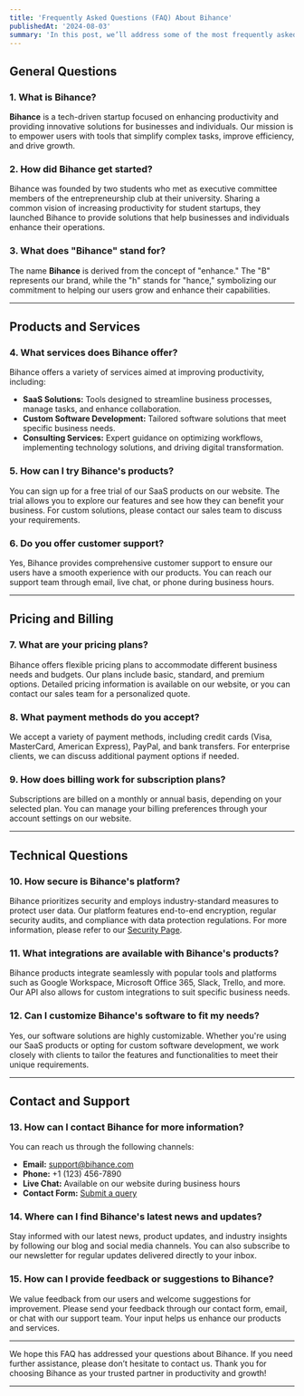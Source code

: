```yaml
---
title: 'Frequently Asked Questions (FAQ) About Bihance'
publishedAt: '2024-08-03'
summary: 'In this post, we’ll address some of the most frequently asked questions about Bihance, our products, services, and general information. Whether you’re a potential customer, a curious visitor, or an existing user, we hope this FAQ helps answer your questions. If you don’t find what you’re looking for, feel free to contact us for more information.'
---
```


## General Questions

### 1. What is Bihance?

**Bihance** is a tech-driven startup focused on enhancing productivity and providing innovative solutions for businesses and individuals. Our mission is to empower users with tools that simplify complex tasks, improve efficiency, and drive growth.

### 2. How did Bihance get started?

Bihance was founded by two students who met as executive committee members of the entrepreneurship club at their university. Sharing a common vision of increasing productivity for student startups, they launched Bihance to provide solutions that help businesses and individuals enhance their operations.

### 3. What does "Bihance" stand for?

The name **Bihance** is derived from the concept of "enhance." The "B" represents our brand, while the "h" stands for "hance," symbolizing our commitment to helping our users grow and enhance their capabilities.

---

## Products and Services

### 4. What services does Bihance offer?

Bihance offers a variety of services aimed at improving productivity, including:

- **SaaS Solutions:** Tools designed to streamline business processes, manage tasks, and enhance collaboration.
- **Custom Software Development:** Tailored software solutions that meet specific business needs.
- **Consulting Services:** Expert guidance on optimizing workflows, implementing technology solutions, and driving digital transformation.

### 5. How can I try Bihance's products?

You can sign up for a free trial of our SaaS products on our website. The trial allows you to explore our features and see how they can benefit your business. For custom solutions, please contact our sales team to discuss your requirements.

### 6. Do you offer customer support?

Yes, Bihance provides comprehensive customer support to ensure our users have a smooth experience with our products. You can reach our support team through email, live chat, or phone during business hours.

---

## Pricing and Billing

### 7. What are your pricing plans?

Bihance offers flexible pricing plans to accommodate different business needs and budgets. Our plans include basic, standard, and premium options. Detailed pricing information is available on our website, or you can contact our sales team for a personalized quote.

### 8. What payment methods do you accept?

We accept a variety of payment methods, including credit cards (Visa, MasterCard, American Express), PayPal, and bank transfers. For enterprise clients, we can discuss additional payment options if needed.

### 9. How does billing work for subscription plans?

Subscriptions are billed on a monthly or annual basis, depending on your selected plan. You can manage your billing preferences through your account settings on our website.

---

## Technical Questions

### 10. How secure is Bihance's platform?

Bihance prioritizes security and employs industry-standard measures to protect user data. Our platform features end-to-end encryption, regular security audits, and compliance with data protection regulations. For more information, please refer to our [Security Page](#).

### 11. What integrations are available with Bihance's products?

Bihance products integrate seamlessly with popular tools and platforms such as Google Workspace, Microsoft Office 365, Slack, Trello, and more. Our API also allows for custom integrations to suit specific business needs.

### 12. Can I customize Bihance's software to fit my needs?

Yes, our software solutions are highly customizable. Whether you're using our SaaS products or opting for custom software development, we work closely with clients to tailor the features and functionalities to meet their unique requirements.

---

## Contact and Support

### 13. How can I contact Bihance for more information?

You can reach us through the following channels:

- **Email:** [support@bihance.com](mailto:support@bihance.com)
- **Phone:** +1 (123) 456-7890
- **Live Chat:** Available on our website during business hours
- **Contact Form:** [Submit a query](#)

### 14. Where can I find Bihance's latest news and updates?

Stay informed with our latest news, product updates, and industry insights by following our blog and social media channels. You can also subscribe to our newsletter for regular updates delivered directly to your inbox.

### 15. How can I provide feedback or suggestions to Bihance?

We value feedback from our users and welcome suggestions for improvement. Please send your feedback through our contact form, email, or chat with our support team. Your input helps us enhance our products and services.

---

We hope this FAQ has addressed your questions about Bihance. If you need further assistance, please don’t hesitate to contact us. Thank you for choosing Bihance as your trusted partner in productivity and growth!

---